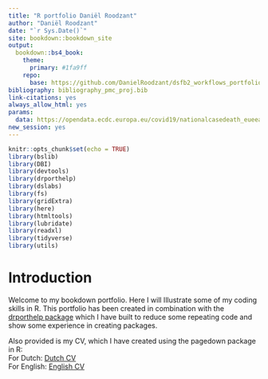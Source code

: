 ```yaml
---
title: "R portfolio Daniël Roodzant"
author: "Daniël Roodzant"
date: "`r Sys.Date()`"
site: bookdown::bookdown_site
output:
  bookdown::bs4_book:
    theme:
      primary: #1fa9ff
    repo:
      base: https://github.com/DanielRoodzant/dsfb2_workflows_portfolio
bibliography: bibliography_pmc_proj.bib
link-citations: yes
always_allow_html: yes
params: 
  data: https://opendata.ecdc.europa.eu/covid19/nationalcasedeath_eueea_daily_ei/csv
new_session: yes
---
```


```r
knitr::opts_chunk$set(echo = TRUE)
library(bslib)
library(DBI)
library(devtools)
library(drporthelp)
library(dslabs)
library(fs)
library(gridExtra)
library(here)
library(htmltools)
library(lubridate)
library(readxl) 
library(tidyverse)
library(utils)
```

# Introduction

Welcome to my bookdown portfolio. Here I will Illustrate some of my coding skills in R.
This portfolio has been created in combination with the [drporthelp package](https://github.com/DanielRoodzant/drporthelp) which I have built to reduce some repeating code and show some experience in creating packages.

Also provided is my CV, which I have created using the pagedown package in R: <br>
For Dutch: [Dutch CV](./data/CV_NL/_CV_Daniël_Roodzant_NL.pdf) <br>
For English: [English CV](./data/CV_EN/_CV_Daniël_Roodzant_EN.pdf)
